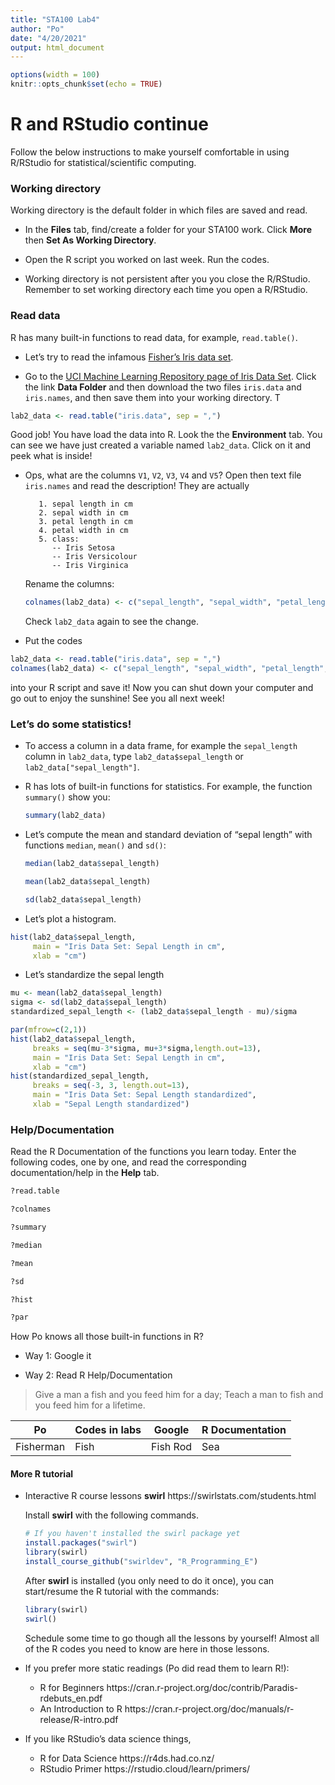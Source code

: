 ```yaml
---
title: "STA100 Lab4"
author: "Po"
date: "4/20/2021"
output: html_document
---
```


```r
options(width = 100)
knitr::opts_chunk$set(echo = TRUE)
```

# R and RStudio continue

Follow the below instructions to make yourself comfortable in using R/RStudio for statistical/scientific computing.

### Working directory

Working directory is the default folder in which files are saved and read.

- In the **Files** tab, find/create a folder for your STA100 work. Click **More** then **Set As Working Directory**.

- Open the R script you worked on last week. Run the codes.

- Working directory is not persistent after you you close the R/RStudio. Remember to set working directory each time you open a R/RStudio.

### Read data

R has many built-in functions to read data, for example, `read.table()`.

- Let's try to read the infamous [Fisher's Iris data set](https://en.wikipedia.org/wiki/Iris_flower_data_set).

- Go to the [UCI Machine Learning Repository page of Iris Data Set](https://archive.ics.uci.edu/ml/datasets/Iris). Click the link **Data Folder** and then download the two files `iris.data` and `iris.names`, and then save them into your working directory. T
```r
lab2_data <- read.table("iris.data", sep = ",")
```
  Good job! You have load the data into R. Look the the **Environment** tab. You can see we have just created a variable named `lab2_data`. Click on it and peek what is inside!

- Ops, what are the columns `V1`, `V2`, `V3`, `V4` and `V5`? Open then text file `iris.names` and read the description! They are actually 
  ```
     1. sepal length in cm
     2. sepal width in cm
     3. petal length in cm
     4. petal width in cm
     5. class: 
        -- Iris Setosa
        -- Iris Versicolour
        -- Iris Virginica
  ```
  Rename the columns:
```r
colnames(lab2_data) <- c("sepal_length", "sepal_width", "petal_length", "petal_width", "class")
```
  Check `lab2_data` again to see the change.
  
- Put the codes
```r
lab2_data <- read.table("iris.data", sep = ",")
colnames(lab2_data) <- c("sepal_length", "sepal_width", "petal_length", "petal_width", "class")
```
  into your R script and save it! Now you can shut down your computer and go out to enjoy the sunshine! See you all next week!

### Let's do some statistics!
  
- To access a column in a data frame, for example the `sepal_length` column in `lab2_data`, type `lab2_data$sepal_length` or `lab2_data["sepal_length"]`.

- R has lots of built-in functions for statistics. For example, the function `summary()` show you:
  ```r
  summary(lab2_data)
  ```

- Let's compute the mean and standard deviation of "sepal length" with functions `median`, `mean()` and `sd()`:
  ```r
  median(lab2_data$sepal_length)
  ```
  ```r
  mean(lab2_data$sepal_length)
  ```
  ```r
  sd(lab2_data$sepal_length)
  ```

- Let's plot a histogram.
```r
hist(lab2_data$sepal_length,
     main = "Iris Data Set: Sepal Length in cm",
     xlab = "cm")
```

- Let's standardize the sepal length
```r
mu <- mean(lab2_data$sepal_length)
sigma <- sd(lab2_data$sepal_length)
standardized_sepal_length <- (lab2_data$sepal_length - mu)/sigma

par(mfrow=c(2,1))
hist(lab2_data$sepal_length,
     breaks = seq(mu-3*sigma, mu+3*sigma,length.out=13),
     main = "Iris Data Set: Sepal Length in cm",
     xlab = "cm")
hist(standardized_sepal_length,
     breaks = seq(-3, 3, length.out=13),
     main = "Iris Data Set: Sepal Length standardized",
     xlab = "Sepal Length standardized")
```

### Help/Documentation

Read the R Documentation of the functions you learn today. Enter the following codes, one by one, and read the corresponding documentation/help in the **Help** tab.
```r
?read.table
```
```r
?colnames
```
```r
?summary
```
```r
?median
```
```r
?mean
```
```r
?sd
```
```r
?hist
```
```r
?par
```
How Po knows all those built-in functions in R?

- Way 1: Google it

- Way 2: Read R Help/Documentation

> Give a man a fish and you feed him for a day; Teach a man to fish and you feed him for a lifetime.

| Po        | Codes in labs | Google   | R Documentation |
|-----------|---------------|----------|-----------------|
| Fisherman | Fish          | Fish Rod | Sea             |

#### More R tutorial

- Interactive R course lessons **swirl** https://swirlstats.com/students.html

  Install **swirl** with the following commands.
  ```r
  # If you haven't installed the swirl package yet
  install.packages("swirl")
  library(swirl)
  install_course_github("swirldev", "R_Programming_E")
  ```

  After **swirl** is installed (you only need to do it once), you can start/resume the R tutorial with the commands:
  ```r
  library(swirl)
  swirl()
  ```
  Schedule some time to go though all the lessons by yourself! Almost all of the R codes you need to know are here in those lessons.

- If you prefer more static readings (Po did read them to learn R!):
  - R for Beginners https://cran.r-project.org/doc/contrib/Paradis-rdebuts_en.pdf
  - An Introduction to R https://cran.r-project.org/doc/manuals/r-release/R-intro.pdf

- If you like RStudio's data science things,
  - R for Data Science https://r4ds.had.co.nz/
  - RStudio Primer https://rstudio.cloud/learn/primers/

